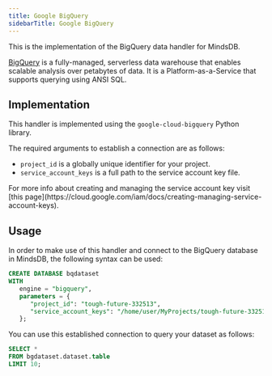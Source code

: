 ```yaml
---
title: Google BigQuery
sidebarTitle: Google BigQuery
---
```


This is the implementation of the BigQuery data handler for MindsDB.

[BigQuery](https://cloud.google.com/bigquery/) is a fully-managed, serverless data warehouse that enables scalable analysis over petabytes of data. It is a Platform-as-a-Service that supports querying using ANSI SQL.

## Implementation

This handler is implemented using the `google-cloud-bigquery` Python library.

The required arguments to establish a connection are as follows:

* `project_id` is a globally unique identifier for your project.
* `service_account_keys` is a full path to the service account key file.

<Tip>
For more info about creating and managing the service account key visit [this page](https://cloud.google.com/iam/docs/creating-managing-service-account-keys).
</Tip>

## Usage

In order to make use of this handler and connect to the BigQuery database in MindsDB, the following syntax can be used:

```sql
CREATE DATABASE bqdataset
WITH
   engine = "bigquery",
   parameters = {
      "project_id": "tough-future-332513",
      "service_account_keys": "/home/user/MyProjects/tough-future-332513.json"
   };
```

You can use this established connection to query your dataset as follows:

```sql
SELECT *
FROM bgdataset.dataset.table
LIMIT 10;
```
